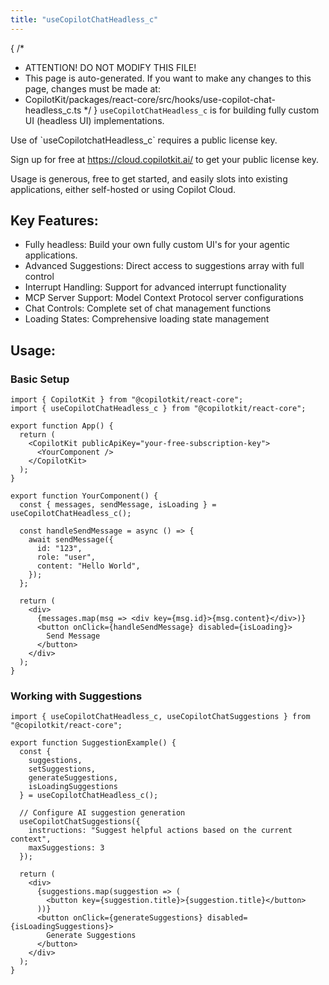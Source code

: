 ```yaml
---
title: "useCopilotChatHeadless_c"
---
```


{
 /*
  * ATTENTION! DO NOT MODIFY THIS FILE!
  * This page is auto-generated. If you want to make any changes to this page, changes must be made at:
  * CopilotKit/packages/react-core/src/hooks/use-copilot-chat-headless_c.ts
  */
}
`useCopilotChatHeadless_c` is for building fully custom UI (headless UI) implementations.
 
<Callout type="info" title="This is a premium feature">
Use of `useCopilotchatHeadless_c` requires a public license key.
 
Sign up for free at https://cloud.copilotkit.ai/ to get your public license key.
 
Usage is generous, free to get started, and easily slots into existing applications, either self-hosted or using Copilot Cloud.
</Callout>
 
## Key Features:
 
- Fully headless: Build your own fully custom UI's for your agentic applications.
- Advanced Suggestions: Direct access to suggestions array with full control
- Interrupt Handling: Support for advanced interrupt functionality
- MCP Server Support: Model Context Protocol server configurations
- Chat Controls: Complete set of chat management functions
- Loading States: Comprehensive loading state management
 
## Usage:
 
### Basic Setup
 
```tsx
import { CopilotKit } from "@copilotkit/react-core";
import { useCopilotChatHeadless_c } from "@copilotkit/react-core";
 
export function App() {
  return (
    <CopilotKit publicApiKey="your-free-subscription-key">
      <YourComponent />
    </CopilotKit>
  );
}
 
export function YourComponent() {
  const { messages, sendMessage, isLoading } = useCopilotChatHeadless_c();
 
  const handleSendMessage = async () => {
    await sendMessage({
      id: "123",
      role: "user",
      content: "Hello World",
    });
  };
 
  return (
    <div>
      {messages.map(msg => <div key={msg.id}>{msg.content}</div>)}
      <button onClick={handleSendMessage} disabled={isLoading}>
        Send Message
      </button>
    </div>
  );
}
```
 
### Working with Suggestions
 
```tsx
import { useCopilotChatHeadless_c, useCopilotChatSuggestions } from "@copilotkit/react-core";
 
export function SuggestionExample() {
  const {
    suggestions,
    setSuggestions,
    generateSuggestions,
    isLoadingSuggestions
  } = useCopilotChatHeadless_c();
 
  // Configure AI suggestion generation
  useCopilotChatSuggestions({
    instructions: "Suggest helpful actions based on the current context",
    maxSuggestions: 3
  });
 
  return (
    <div>
      {suggestions.map(suggestion => (
        <button key={suggestion.title}>{suggestion.title}</button>
      ))}
      <button onClick={generateSuggestions} disabled={isLoadingSuggestions}>
        Generate Suggestions
      </button>
    </div>
  );
}
```


